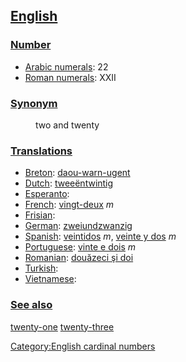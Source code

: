 == [[English]] ==

=== [[Number]] ===

*[[w:Arabic Numerals|Arabic numerals]]: 22
*[[w:Roman numerals|Roman numerals]]: XXII

=== [[Synonym]] ===
:two and twenty

=== [[Translations]] ===

*[[Breton]]: [[daou-warn-ugent]]
*[[Dutch]]: [[tweeëntwintig]]
*[[Esperanto]]:
*[[French]]: [[vingt-deux]] ''m''
*[[Frisian]]:
*[[German]]: [[zweiundzwanzig]]
*[[Spanish]]: [[veintidos]] ''m'', [[veinte y dos]] ''m''
*[[Portuguese]]: [[vinte e dois]] ''m''
*[[Romanian]]: [[douăzeci şi doi]]
*[[Turkish]]:
*[[Vietnamese]]:

 
=== [[See also]] ===

[[twenty-one]] [[twenty-three]]

[[Category:English cardinal numbers]]